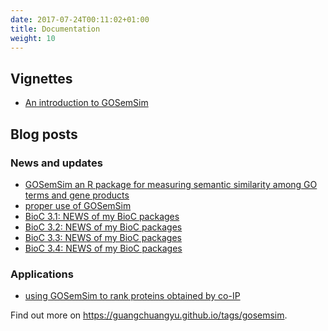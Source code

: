 ```yaml
---
date: 2017-07-24T00:11:02+01:00
title: Documentation
weight: 10
---
```



<link rel="stylesheet" href="https://guangchuangyu.github.io/css/font-awesome.min.css">

## <i class="fa fa-book"></i> Vignettes

+ [An introduction to GOSemSim](https://bioconductor.org/packages/devel/bioc/vignettes/GOSemSim/inst/doc/GOSemSim.html)

## <i class="fa fa-wordpress"></i> Blog posts

### <i class="fa fa-angle-double-right"></i> News and updates

+ [GOSemSim an R package for measuring semantic similarity among GO terms and gene products](https://guangchuangyu.github.io/2010/05/gosemsim-an-r-package-for-measuring-semantic-similarity-among-go-terms-and-gene-products)
+ [proper use of GOSemSim](https://guangchuangyu.github.io/2014/11/proper-use-of-gosemsim)
+ [BioC 3.1: NEWS of my BioC packages](https://guangchuangyu.github.io/2015/04/bioc-31-news-of-my-bioc-packages)
+ [BioC 3.2: NEWS of my BioC packages](https://guangchuangyu.github.io/2015/10/bioc-32-news-of-my-bioc-packages)
+ [BioC 3.3: NEWS of my BioC packages](https://guangchuangyu.github.io/2016/05/bioc-33-news-of-my-bioc-packages/)
+ [BioC 3.4: NEWS of my BioC packages](https://guangchuangyu.github.io/2016/10/bioc-34-news-of-my-bioc-packages)

### <i class="fa fa-angle-double-right"></i> Applications

+ [using GOSemSim to rank proteins obtained by co-IP](https://guangchuangyu.github.io/2015/05/using-gosemsim-to-rank-proteins-obtained-by-co-ip)


<i class="fa fa-hand-o-right"></i> Find out more on <https://guangchuangyu.github.io/tags/gosemsim>.
